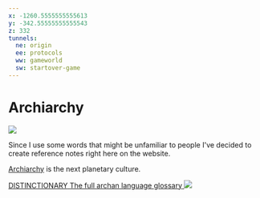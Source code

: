 ```yaml
---
x: -1260.5555555555613
y: -342.55555555555543
z: 332
tunnels:
  ne: origin
  ee: protocols
  ww: gameworld
  sw: startover-game
---
```



# Archiarchy

<img src={archiarchy} class="mb2 rounded-lg"/>

Since I use some words that might be unfamiliar to people I've decided to create
reference notes right here on the website.

[Archiarchy](https://archiarchy.mystrikingly.com/) is the next planetary culture.

<a class="w-full relative hover:brightness-120" href="https://distinctionary.mystrikingly.com">
  <span class="block absolute top-2 text-white text-center left-2 right-2 bg-black/50 rounded-md">
    <span class="block text-3xl ">DISTINCTIONARY</span>
    <span class="block">The full archan language glossary</span>
  </span>
  <img src={distinctionary} class="mb2 rounded-lg w-full"/>
</a>